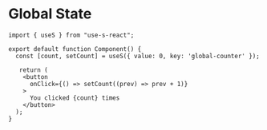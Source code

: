 # Global State

```tsx showLineNumbers copy {4}
import { useS } from "use-s-react";

export default function Component() {
  const [count, setCount] = useS({ value: 0, key: 'global-counter' });

   return (
    <button
      onClick={() => setCount((prev) => prev + 1)}
    >
      You clicked {count} times
    </button>
  );
}
```